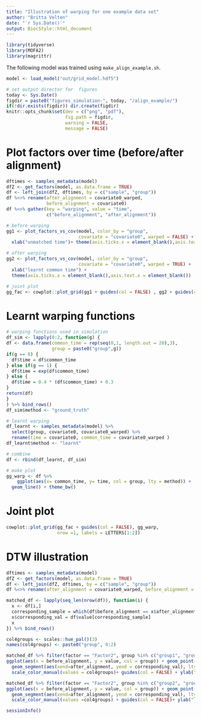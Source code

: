 ```yaml
---
title: "Illustration of warping for one example data set"
author: "Britta Velten"
date: "`r Sys.Date()`"
output: BiocStyle::html_document
---
```


```r
library(tidyverse)
library(MOFA2)
library(magrittr)
```

The following model was trained using `make_align_example.sh`.
```r
model <- load_model("out/grid_model.hdf5")

# set output director for  figures
today <- Sys.Date()
figdir = paste0("figures_simulation-", today, "/align_example/")
if(!dir.exists(figdir)) dir.create(figdir)
knitr::opts_chunk$set(dev = c("png", "pdf"),
                      fig.path = figdir,
                      warning = FALSE,
                      message = FALSE)
```

# Plot factors over time (before/after alignment)
```r
dftimes <- samples_metadata(model)
dfZ <- get_factors(model, as.data.frame = TRUE)
df <- left_join(dfZ, dftimes, by = c("sample", "group"))
df %<>% rename(after_alignment = covariate0_warped,
               before_alignment = covariate0)
df %<>% gather(key = "warping", value = "time",
               c("before_alignment", "after_alignment"))

# before warping
gg1 <- plot_factors_vs_cov(model, color_by = "group",
                           covariate = "covariate0", warped = FALSE) +
  xlab("unmatched time")+ theme(axis.ticks.x = element_blank(),axis.text.x = element_blank())

# after warping
gg2 <- plot_factors_vs_cov(model, color_by = "group",
                           covariate = "covariate0", warped = TRUE) +
  xlab("learnt common time") +
  theme(axis.ticks.x = element_blank(),axis.text.x = element_blank())

# joint plot
gg_fac <- cowplot::plot_grid(gg1 + guides(col = FALSE) , gg2 + guides(col = FALSE), ncol = 1)
```

# Learnt warping functions
```r
# warping functions used in simulation
df_sim <- lapply(0:2, function(g) {
df <- data.frame(common_time = rep(seq(0,1, length.out = 20),3),
                 group = paste0("group",g))
if(g == 0) {
  df$time = df$common_time
} else if(g == 1) {
  df$time = exp(df$common_time)
} else {
  df$time = 0.4 * (df$common_time) + 0.3
}
return(df)
}
) %>% bind_rows()
df_sim$method <- "ground_truth"

# learnt warping
df_learnt <- samples_metadata(model) %>%
  select(group, covariate0, covariate0_warped) %>%
  rename(time = covariate0, common_time = covariate0_warped ) 
df_learnt$method <- "learnt"

# combine
df <- rbind(df_learnt, df_sim)

# make plot
gg_warp <- df %>%
    ggplot(aes(x= common_time, y= time, col = group, lty = method)) +
  geom_line() + theme_bw()
```

# Joint plot
```r
cowplot::plot_grid(gg_fac + guides(col = FALSE), gg_warp,
                   nrow =1, labels = LETTERS[1:2])
```


# DTW illustration
```r
dftimes <- samples_metadata(model)
dfZ <- get_factors(model, as.data.frame = TRUE)
df <- left_join(dfZ, dftimes, by = c("sample", "group"))
df %<>% rename(after_alignment = covariate0_warped, before_alignment = covariate0)

matched_df <- lapply(seq_len(nrow(df)), function(i) {
  x <- df[i,]
  corresponding_sample = which(df$before_alignment == x$after_alignment & df$group == "group0" & df$factor == x$factor)
  x$corresponding_val = df$value[corresponding_sample]
  x
}) %>% bind_rows()

col4groups <- scales::hue_pal()(3)
names(col4groups) <- paste0("group", 0:2)

matched_df %>% filter(factor == "Factor2", group %in% c("group1", "group0")) %>%
ggplot(aes(x = before_alignment, y = value, col = group)) + geom_point() + geom_line()+
  geom_segment(aes(xend=after_alignment, yend = corresponding_val), lty = "dashed", alpha = 0.3) + theme_bw() + xlab("unmatched time")+
  scale_color_manual(values = col4groups)+ guides(col = FALSE) + ylab("latent value")

matched_df %>% filter(factor == "Factor2", group %in% c("group2", "group0")) %>%
ggplot(aes(x = before_alignment, y = value, col = group)) + geom_point() + geom_line()+
  geom_segment(aes(xend=after_alignment, yend = corresponding_val), lty = "dashed", alpha = 0.3) + theme_bw() + xlab("unmatched time") +
  scale_color_manual(values =col4groups) + guides(col = FALSE)+ ylab("latent value")
```

```r
sessionInfo()
```

